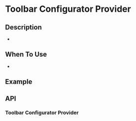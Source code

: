 
<Meta title="Providers/ToolbarConfiguratorProvider/Introduction" />

# Toolbar Configurator Provider

## Description

-

## When To Use

-

## Example

## API

### Toolbar Configurator Provider